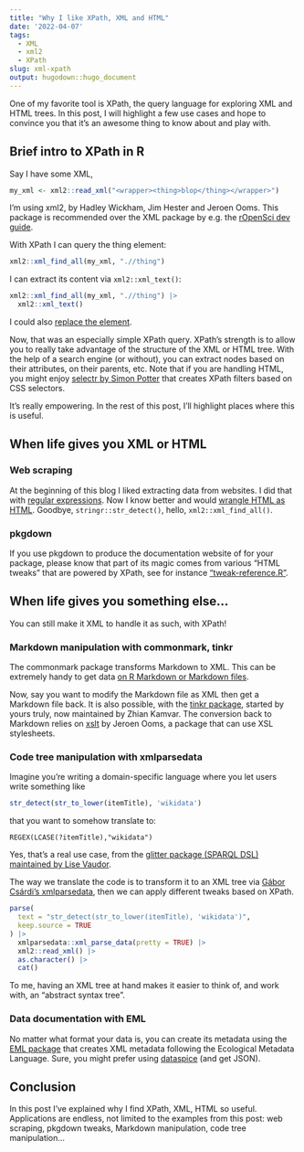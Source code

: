 ```yaml
---
title: "Why I like XPath, XML and HTML"
date: '2022-04-07'
tags:
  - XML
  - xml2
  - XPath
slug: xml-xpath
output: hugodown::hugo_document
---
```


One of my favorite tool is XPath, the query language for exploring XML and HTML trees.
In this post, I will highlight a few use cases and hope to convince you that it's an awesome thing to know about and play with.

## Brief intro to XPath in R

Say I have some XML,

```r
my_xml <- xml2::read_xml("<wrapper><thing>blop</thing></wrapper>")
```

I'm using xml2, by Hadley Wickham, Jim Hester and Jeroen Ooms. 
This package is recommended over the XML package by e.g. the [rOpenSci dev guide](https://devguide.ropensci.org/building.html#recommended-scaffolding).

With XPath I can query the thing element:

```r
xml2::xml_find_all(my_xml, ".//thing")
```

I can extract its content via `xml2::xml_text()`:

```r
xml2::xml_find_all(my_xml, ".//thing") |>
  xml2::xml_text()
```

I could also [replace the element](https://blog.r-hub.io/2020/01/22/mutable-api/#exposing-the-c-api-in-xml2).

Now, that was an especially simple XPath query. 
XPath's strength is to allow you to really take advantage of the structure of the XML or HTML tree.
With the help of a search engine (or without), you can extract nodes based on their attributes, on their parents, etc.
Note that if you are handling HTML, you might enjoy [selectr by  Simon Potter](https://sjp.co.nz/projects/selectr/) that creates XPath filters based on CSS selectors.

It's really empowering. In the rest of this post, I'll highlight places where this is useful.

## When life gives you XML or HTML

### Web scraping

At the beginning of this blog I liked extracting data from websites.
I did that with [regular expressions](/2017/03/07/blinddates/).
Now I know better and would [wrangle HTML as HTML](/2021/01/15/beanie-baby/).
Goodbye, `stringr::str_detect()`, hello, `xml2::xml_find_all()`.

### pkgdown

If you use pkgdown to produce the documentation website of for your package, 
please know that part of its magic comes from various "HTML tweaks" that are powered by XPath, see for instance ["tweak-reference.R"](https://github.com/r-lib/pkgdown/blob/98d5a5c735eb244cb98b2e6bab1d54bb27c0af95/R/tweak-reference.R#L1).

## When life gives you something else...

You can still make it XML to handle it as such, with XPath!

### Markdown manipulation with commonmark, tinkr

The commonmark package transforms Markdown to XML.
This can be extremely handy to get data [on R Markdown or Markdown files](https://ropensci.org/blog/2018/09/05/commonmark/).

Now, say you want to modify the Markdown file as XML then get a Markdown file back.
It is also possible, with the [tinkr package](https://docs.ropensci.org/tinkr/), started by yours truly, now maintained by Zhian Kamvar.
The conversion back to Markdown relies on [xslt](https://docs.ropensci.org/xslt/) by Jeroen Ooms, a package that can use XSL stylesheets.

### Code tree manipulation with xmlparsedata

Imagine you're writing a domain-specific language where you let users write something like

```r
str_detect(str_to_lower(itemTitle), 'wikidata')
```

that you want to somehow translate to:

```sparql
REGEX(LCASE(?itemTitle),"wikidata")
```

Yes, that's a real use case, from the [glitter package (SPARQL DSL) maintained by Lise Vaudor](https://lvaudor.github.io/glitter/articles/internals.html).

The way we translate the code is to transform it to an XML tree via [Gábor Csárdi's xmlparsedata](https://r-lib.github.io/xmlparsedata/), then we can apply different tweaks based on XPath.

```r
parse(
  text = "str_detect(str_to_lower(itemTitle), 'wikidata')",
  keep.source = TRUE
) |> 
  xmlparsedata::xml_parse_data(pretty = TRUE) |> 
  xml2::read_xml() |>
  as.character() |>
  cat()
``` 

To me, having an XML tree at hand makes it easier to think of, and work with, an "abstract syntax tree".

### Data documentation with EML

No matter what format your data is, you can create its metadata using the [EML package](https://docs.ropensci.org/EML/) that creates XML metadata following the Ecological Metadata Language.
Sure, you might prefer using [dataspice](https://docs.ropensci.org/dataspice/) (and get JSON).

## Conclusion

In this post I've explained why I find XPath, XML, HTML so useful.
Applications are endless, not limited to the examples from this post: web scraping, pkgdown tweaks, Markdown manipulation, code tree manipulation...


